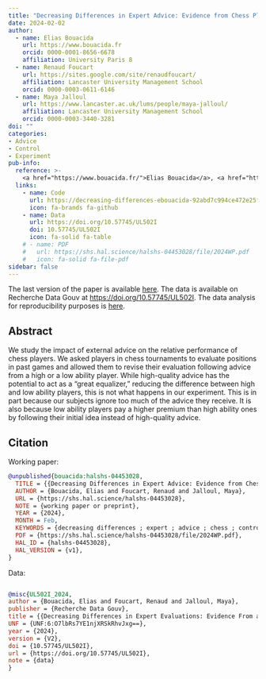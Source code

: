 ```yaml
---
title: "Decreasing Differences in Expert Advice: Evidence from Chess Players"
date: 2024-02-02
author:
  - name: Elias Bouacida
    url: https://www.bouacida.fr
    orcid: 0000-0001-8656-6678
    affiliation: University Paris 8
  - name: Renaud Foucart
    url: https://sites.google.com/site/renaudfoucart/
    affiliation: Lancaster University Management School
    orcid: 0000-0003-0611-6146
  - name: Maya Jalloul
    url: https://www.lancaster.ac.uk/lums/people/maya-jalloul/
    affiliation: Lancaster University Management School
    orcid: 0000-0003-3440-3281
doi: ""
categories: 
- Advice
- Control
- Experiment
pub-info:
  reference: >-
    <a href="https://www.bouacida.fr/">Elias Bouacida</a>, <a href="https://sites.google.com/site/renaudfoucart/">Renaud Foucart</a>,  <a href="https://www.lancaster.ac.uk/lums/people/maya-jalloul/">Maya Jalloul</a>"Decreasing Differences in Expert Advice: Evidence from Chess Players"
  links:
    - name: Code
      url: https://decreasing-differences-ebouacida-92abd7c994ce472e25f3e62c7fbcaa.gitpages.huma-num.fr/
      icon: fa-brands fa-github
    - name: Data
      url: https://doi.org/10.57745/UL502I
      doi: 10.57745/UL502I
      icon: fa-solid fa-table
    # - name: PDF
    #   url: https://shs.hal.science/halshs-04453028/file/2024WP.pdf
    #   icon: fa-solid fa-file-pdf
sidebar: false    
---
```


The last version of the paper is available [here](Decreasing_Differences_in_Expert_Advice__Evidence_from_Chess_Players.pdf). 
The data is available on Recherche Data Gouv at <https://doi.org/10.57745/UL502I>.
The data analysis for reproducibility purposes is [here](https://decreasing-differences-ebouacida-92abd7c994ce472e25f3e62c7fbcaa.gitpages.huma-num.fr/).

## Abstract

We study the impact of external advice on the relative performance of chess players. We asked players in chess tournaments to evaluate positions in past games and allowed them to revise their evaluation following advice from a high or a low ability player. While high-quality advice has the potential to act as a "great equalizer," reducing the difference between high and low ability players, this is not what happens in our experiment. This is in part because our subjects ignore too much of the advice they receive. It is also because low ability players pay a higher premium than high ability ones by following their initial idea instead of high-quality advice.

## Citation

Working paper:

```bibtex
@unpublished{bouacida:halshs-04453028,
  TITLE = {{Decreasing Differences in Expert Advice: Evidence from Chess Players}},
  AUTHOR = {Bouacida, Elias and Foucart, Renaud and Jalloul, Maya},
  URL = {https://shs.hal.science/halshs-04453028},
  NOTE = {working paper or preprint},
  YEAR = {2024},
  MONTH = Feb,
  KEYWORDS = {decreasing differences ; expert ; advice ; chess ; control},
  PDF = {https://shs.hal.science/halshs-04453028/file/2024WP.pdf},
  HAL_ID = {halshs-04453028},
  HAL_VERSION = {v1},
}
```

Data:

```bibtex

@misc{UL502I_2024,
author = {Bouacida, Elias and Foucart, Renaud and Jalloul, Maya},
publisher = {Recherche Data Gouv},
title = {{Decreasing Differences in Expert Evaluations: Evidence From a Field Experiment in Chess}},
UNF = {UNF:6:O7lbRs7YE1njXRSkRhvJxg==},
year = {2024},
version = {V2},
doi = {10.57745/UL502I},
url = {https://doi.org/10.57745/UL502I},
note = {data}
}


```

